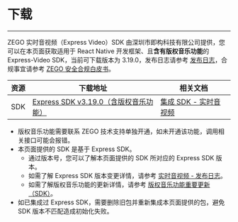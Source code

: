 # 下载

- - -

ZEGO 实时音视频（Express Video）SDK 由深圳市即构科技有限公司提供，您可以在本页面获取适用于 React Native 开发框架、且**含有版权音乐功能**的 Express-Video SDK，当前可下载版本为 3.19.0，发布日志请参考 [发布日志](./Introduction/Release%20Notes.mdx)，合规事宜请参考 [ZEGO 安全合规白皮书](https://doc-zh.zego.im/policies-and-agreements/zego-security-and-compliance-white-paper)。

| 资源 | 下载地址 | 相关文档|
| ---- | ----| ------ |
| SDK | [Express SDK v3.19.0（含版权音乐功能）](https://www.npmjs.com/package/zego-express-engine-reactnative/v/3.19.0-copyrightedmusic.15?activeTab=versions) | [集成 SDK - 实时音视频](!KTV_Live_Chorus_Program_down-Express_Video_with_KTV) |

<Note title="Note">

- 版权音乐功能需要联系 ZEGO 技术支持单独开通，如未开通该功能，调用相关接口可能会报错。
- 本页面提供的 SDK 是基于 Express SDK。
    - 通过版本号，您可以了解本页面提供的 SDK 所对应的 Express SDK 版本。
    - 如需了解 Express SDK 版本变更详情，请参考 [实时音视频 - 发布日志](#12542)。
    - 如需了解版权音乐功能的更新详情，请参考 [版权音乐功能重要更新（SDK）](./Introduction/Release%20Notes.mdx)。
- 如已集成过 Express SDK，需要删除旧包并重新集成本页面提供的包，避免 SDK 版本不匹配造成初始化失败。
</Note>
